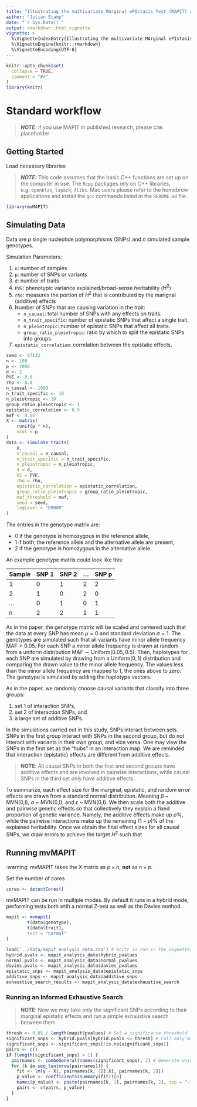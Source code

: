 ```yaml
---
title: "Illustrating the multivariate MArginal ePIstasis Test (MAPIT) with Simulations"
author: "Julian Stamp"
date: "`r Sys.Date()`"
output: rmarkdown::html_vignette
vignette: >
  %\VignetteIndexEntry{Illustrating the multivariate MArginal ePIstasis Test (MAPIT) with Simulations}
  %\VignetteEngine{knitr::rmarkdown}
  %\VignetteEncoding{UTF-8}
---
```


```r
knitr::opts_chunk$set(
  collapse = TRUE,
  comment = "#>"
)
library(knitr)
```

# Standard workflow

> **_NOTE:_** if you use MAPIT in published research, please cite:
> placeholder

## Getting Started

Load necessary libraries

> **_NOTE:_**
This code assumes that the basic C++ functions are set up on the computer in use.
> The `Rcpp` packages rely on C++ libraries, e.g. `openblas`, `lapack`, `flibs`.
> Mac users please refer to the homebrew applications and install the `gcc` commands listed in the `README.md` file.

```r
library(mvMAPIT)
```
## Simulating Data

Data are $p$ single nucleotide polymorphisms (SNPs) and $n$ simulated sample genotypes.

Simulation Parameters:

1. `n`: number of samples
1. `p`: number of SNPs or variants
1. `d`: number of traits
1. `PVE`: phenotypic variance explained/broad-sense heritability ($H^2$)
1. `rho`: measures the portion of $H^2$ that is contributed by the marignal (additive) effects
1. Number of SNPs that are causing variation in the trait:
    * `n_causal`: total number of SNPs with any effects on traits.
    * `n_trait_specific`: number of epistatic SNPs that affect a single trait.
    * `n_pleiotropic`: number of epistatic SNPs that affect all traits.
    * `group_ratio_pleiotropic`: ratio by which to split the epistatic SNPs into groups.
1. `epistatic_correlation`: correlation between the epistatic effects.

```r
seed <- 67132
n <- 100
p <- 2000
d <- 2
PVE <- 0.6
rho <- 0.8
n_causal <- 1000
n_trait_specific <- 10
n_pleiotropic <- 10
group_ratio_pleiotropic <- 1
epistatic_correlation <- 0.9
maf <- 0.05
X <- matrix(
    runif(p * n),
    ncol = p
)
data <- simulate_traits(
    X,
    n_causal = n_causal,
    n_trait_specific = n_trait_specific,
    n_pleiotropic = n_pleiotropic,
    d = d,
    H2 = PVE,
    rho = rho,
    epistatic_correlation = epistatic_correlation,
    group_ratio_pleiotropic = group_ratio_pleiotropic,
    maf_threshold = maf,
    seed = seed,
    logLevel = "ERROR"
)
```
The entries in the genotype matrix are:

* $0$ if the genotype is homozygous in the reference allele,
* $1$ if both, the reference allele and the alternative allele are present,
* $2$ if the genotype is homozygous in the alternative allele.

An example genotype matrix could look like this:

|Sample|SNP 1|SNP 2|...|SNP p|
|------|-----|-----|---|-----|
|  1   |  0  |  1  | 2 |  2  |
|  2   |  1  |  0  | 2 |  0  |
| ...  |  0  |  1  | 0 |  1  |
|  n   |  2  |  2  | 1 |  1  |

As in the paper, the genotype matrix will be scaled and centered such that the data at every SNP has mean $\mu = 0$ and standard deviation $\sigma = 1$. The genotypes are simulated such that all variants have minor allele frequency $\mathrm{MAF} > 0.05$. For each SNP a minor allele frequency is drawn at random from a uniform distribution $\mathrm{MAF} \sim \mathrm{Uniform}(0.05, 0.5)$. Then, haplotypes for each SNP are simulated by drawing from a $\mathrm{Uniform}(0, 1)$ distribution and comparing the drawn value to the minor allele frequency. The values less than the minor allele frequency are mapped to 1, the ones above to zero. The genotype is simulated by adding the haplotype vectors.

As in the paper, we randomly choose causal variants that classify into three groups:

1. set 1 of interaction SNPs,
1. set 2 of interaction SNPs, and
1. a large set of additive SNPs.

In the simulations carried out in this study, SNPs interact between sets. SNPs in the first group interact with SNPs in the second group, but do not interact with variants in their own group, and vice versa. One may view the SNPs in the first set as the “hubs” in an interaction map. We are reminded that interaction (epistatic) effects are different from additive effects.

> **NOTE**: All causal SNPs in both the first and second groups have additive effects and are involved in pairwise interactions, while causal SNPs in the third set only have additive effects.

To summarize, each effect size for the marginal, epistatic, and random error effects are drawn from a standard normal distribution. Meaning $\beta$ ~ MVN(0,I), $\alpha$ ~ MVN(0,I), and $\epsilon$ ~ MVN(0,I). We then scale both the additive and pairwise genetic effects so that collectively they explain a fixed proportion of genetic variance. Namely, the additive effects make up $\rho$%, while the pairwise interactions make up the remaining $(1 − \rho)$% of the explained heritability. Once we obtain the final effect sizes for all causal SNPs, we draw errors to achieve the target $H^2$ such that

## Running mvMAPIT

:warning: mvMAPIT takes the X matrix as $p \times n$; **not** as  $n \times p$.

Set the number of cores
```r
cores <- detectCores()
```
mvMAPIT can be run in multiple modes. By default it runs in a hybrid mode, performing tests both wtih a normal Z-test as well as the Davies method.
```r
mapit <- mvmapit(
        t(data$genotype),
        t(data$trait),
        test = "normal"
)
```

```r
load('../data/mapit_analysis_data.rda') # knitr is run in the vignettes directory
hybrid.pvals <- mapit_analysis_data$hybrid_pvalues
normal.pvals <- mapit_analysis_data$normal_pvalues
davies.pvals <- mapit_analysis_data$davies_pvalues
epistatic_snps <- mapit_analysis_data$epistatic_snps
additive_snps <- mapit_analysis_data$additive_snps
exhaustive_search_results <- mapit_analysis_data$exhaustive_search
```

### Running an Informed Exhaustive Search

> **NOTE**: Now we may take only the significant SNPs according to their marginal epistatic effects and run a simple exhaustive search between them

```r
thresh <- 0.05 / length(mapit$pvalues) # Set a significance threshold
significant_snps <- hybrid.pvals[hybrid.pvals <= thresh] # Call only marginally significant SNPs
significant_snps <- significant_snps[!is.na(significant_snps)]
pairs <- c()
if (length(significant_snps) > 1) {
  pairnames <- comboGeneral(names(significant_snps), 2) # Generate unique pairs of SNP names; for length(names) = n, the result is a (n * (n-1)) x 2 matrix with one row corresponding to a pair
  for (k in seq_len(nrow(pairnames))) {
    fit <- lm(y ~ X[, pairnames[k, 1]]:X[, pairnames[k, 2]])
    p_value <- coefficients(summary(fit))[8]
    names(p_value) <- paste(pairnames[k, 1], pairnames[k, 2], sep = "-")
    pairs <- c(pairs, p_value)
  }
}
```

